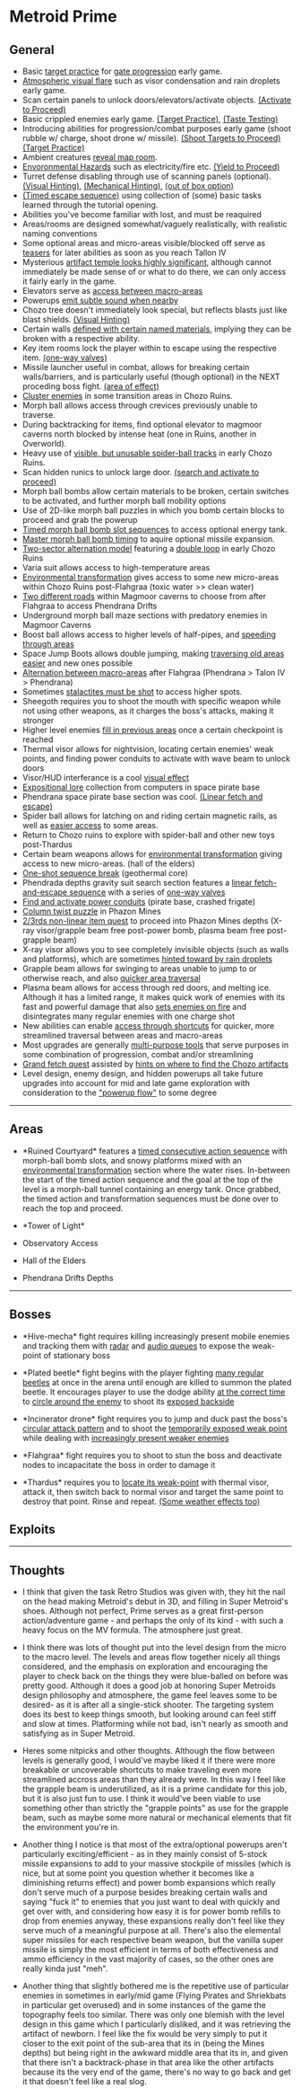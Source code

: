 = Metroid Prime =

== General ==
* Basic [[glossary#Target Practice|target practice]] for [[glossary#Shoot Targets to Proceed|gate progression]] early game.
* [[glossary#Aesthetic Presentation|Atmospheric visual flare]] such as visor condensation and rain droplets early game.
* Scan certain panels to unlock doors/elevators/activate objects. [[glossary#Activate to Proceed|(Activate to Proceed)]]
* Basic crippled enemies early game. [[glossary#Target Practice|(Target Practice)]], [[glossary#Taste Testing|(Taste Testing)]]
* Introducing abilities for progression/combat purposes early game (shoot rubble w/ charge, shoot drone w/ missile). [[glossary#Shoot Targets to Proceed|(Shoot Targets to Proceed)]] [[glossary#Target Practice|(Target Practice)]]
* Ambient creatures [[glossary#Visual Hinting|reveal map room]].
* [[glossary#Environmental Hazards|Envoronmental Hazards]] such as electricity/fire etc. [[glossary#Yield to Proceed|(Yield to Proceed)]]
* Turret defense disabling through use of scanning panels (optional). [[glossary#Visual Hinting|(Visual Hinting)]], [[|(Mechanical Hinting)]], [[|(out of box option)]]
* [[|(Timed escape sequence)]] using collection of (some) basic tasks learned through the tutorial opening.
* Abilities you've become familiar with lost, and must be reaquired
* Areas/rooms are designed somewhat/vaguely realistically, with realistic naming conventions
* Some optional areas and micro-areas visible/blocked off serve as [[glossary#Teasers|teasers]] for later abilities as soon as you reach Tallon IV
* Mysterious [[glossary#Significant Landmarking|artifact temple looks highly significant]], although cannot immediately be made sense of or what to do there, we can only access it fairly early in the game.
* Elevators serve as [[glossary#Fast Travel|access between macro-areas]]
* Powerups [[glossary#Audible Hinting|emit subtle sound when nearby]]
* Chozo tree doesn't immediately look special, but reflects blasts just like blast shields. [[glossary#Visual Hinting|(Visual Hinting)]]
* Certain walls [[glossary#Expositional Hinting|defined with certain named materials]], implying they can be broken with a respective ability.
* Key item rooms lock the player within to escape using the respective item. [[glossary#One-way Valves|(one-way valves)]]
* Missile launcher useful in combat, allows for breaking certain walls/barriers, and is particularly useful (though optional) in the NEXT proceding boss fight. [[glossary#Area of Effect|(area of effect)]]
* [[glossary#Cluster Enemies|Cluster enemies]] in some transition areas in Chozo Ruins.
* Morph ball allows access through crevices previously unable to traverse.
* During backtracking for items, find optional elevator to magmoor caverns north blocked by intense heat (one in Ruins, another in Overworld).
* Heavy use of [[glossary#Teasers|visible, but unusable spider-ball tracks]] in early Chozo Ruins.
* Scan hidden runics to unlock large door. [[glossary#Search and Activate to Proceed|(search and activate to proceed)]]
* Morph ball bombs allow certain materials to be broken, certain switches to be activated, and further morph ball mobility options
* Use of 2D-like morph ball puzzles in which you bomb certain blocks to proceed and grab the powerup
* [[glossary#Timed Consecutive Action Sequence|Timed morph ball bomb slot sequences]] to access optional energy tank.
* [[glossary#Optional Technique Mastery|Master morph ball bomb timing]] to aquire optional missile expansion.
* [[glossary#Two-sector Alternation Model|Two-sector alternation model]] featuring a [[glossary#Double Loop|double loop]] in early Chozo Ruins
* Varia suit allows access to high-temperature areas
* [[glossary#Environmental Transformation|Environmental transformation]] gives access to some new micro-areas within Chozo Ruins post-Flahgraa (toxic water >> clean water)
* [[glossary#Inverse Forking|Two different roads]] within Magmoor caverns to choose from after Flahgraa to access Phendrana Drifts
* Underground morph ball maze sections with predatory enemies in Magmoor Caverns
* Boost ball allows access to higher levels of half-pipes, and [[glossary#Streamline Ability|speeding through areas]]
* Space Jump Boots allows double jumping, making [[glossary#Streamline Ability|traversing old areas easier]] and new ones possible
* [[glossary#Macro Alternation Model|Alternation between macro-areas]] after Flahgraa (Phendrana > Talon IV > Phendrana)
* Sometimes [[glossary#Shoot and Climb to Proceed|stalactites must be shot]] to access higher spots.
* Sheegoth requires you to shoot the mouth with specific weapon while not using other weapons, as it charges the boss's attacks, making it stronger
* Higher level enemies [[glossary#Backtrack Filler|fill in previous areas]] once a certain checkpoint is reached
* Thermal visor allows for nightvision, locating certain enemies' weak points, and finding power conduits to activate with wave beam to unlock doors
* Visor/HUD interferance is a cool [[glossary#Aesthetic Presentation|visual effect]]
* [[glossary#Expositional Lore|Expositional lore]] collection from computers in space pirate base
* Phendrana space pirate base section was cool. [[glossary#Linear Fetch and Escape|(Linear fetch and escape)]]
* Spider ball allows for latching on and riding certain magnetic rails, as well as [[glossary#Streamline Ability|easier access]] to some areas.
* Return to Chozo ruins to explore with spider-ball and other new toys post-Thardus
* Certain beam weapons allows for [[glossary#Environmental Transformation|environmental transformation]] giving access to new micro-areas. (hall of the elders)
* [[glossary#One-shot Sequence Break|One-shot sequence break]] (geothermal core)
* Phendrada depths gravity suit search section features a [[glossary#Linear Fetch-and-escape Sequence|linear fetch-and-escape sequence]] with a series of [[glossary#One-way Valves|one-way valves]]
* [[glossary#Search and Activate to Proceed|Find and activate power conduits]] (pirate base, crashed frigate)
* [[glossary#Solve to Proceed|Column twist puzzle]] in Phazon Mines
* [[glossary#Non-linear Item Quest|2/3rds non-linear item quest]] to proceed into Phazon Mines depths (X-ray visor/grapple beam free post-power bomb, plasma beam free post-grapple beam)
* X-ray visor allows you to see completely invisible objects (such as walls and platforms), which are sometimes [[glossary#Visual Hinting|hinted toward by rain droplets]]
* Grapple beam allows for swinging to areas unable to jump to or otherwise reach, and also [[glossary#Streamline Ability|quicker area traversal]]
* Plasma beam allows for access through red doors, and melting ice. Although it has a limited range, it makes quick work of enemies with its fast and powerful damage that also [[glossary#Tick Rate|sets enemies on fire]] and disintegrates many regular enemies with one charge shot
* New abilities can enable [[glossary#Unlockable Shortcuts|access through shortcuts]] for quicker, more streamlined traversal between areas and macro-areas
* Most upgrades are generally [[glossary#Multi-purpose Abilities|multi-purpose tools]] that serve purposes in some combination of progression, combat and/or streamlining
* [[glossary#Grand Fetch Quest|Grand fetch quest]] assisted by [[glossary#Expositional Hinting|hints on where to find the Chozo artifacts]]
* Level design, enemy design, and hidden powerups all take future upgrades into account for mid and late game exploration with consideration to the [[glossary#Powerup Flow|"powerup flow"]] to some degree

----

== Areas ==
* *Ruined Courtyard* features a [[glossary#Timed Consecutive Action Sequence|timed consecutive action sequence]] with morph-ball bomb slots, and snowy platforms mixed with an [[glossary#Environmental Transformation|environmental transformation]] section where the water rises. In-between the start of the timed action sequence and the goal at the top of the level is a morph-ball tunnel containing an energy tank. Once grabbed, the timed action and transformation sequences must be done over to reach the top and proceed.

* *Tower of Light*

* Observatory Access

* Hall of the Elders

* Phendrana Drifts Depths

----

== Bosses ==
* *Hive-mecha* fight requires killing increasingly present mobile enemies and tracking them with [[radar]] and [[glossary#Audible Hinting|audio queues]] to expose the weak-point of stationary boss

* *Plated beetle* fight begins with the player fighting [[glossary#Minions|many regular beetles]] at once in the arena until enough are killed to summon the plated beetle. It encourages player to use the dodge ability [[glossary#Visual Hinting|at the correct time]] to [[glossary#Circle-strafing|circle around the enemy]] to shoot its [[glossary#Backside Weakspot|exposed backside]]

* *Incinerator drone* fight requires you to jump and duck past the boss's [[glossary#Circle-strafing|circular attack pattern]] and to shoot the [[glossary#Peakaboo Weakspot|temporarily exposed weak point]] while dealing with [[glossary#Minions|increasingly present weaker enemies]]

* *Flahgraa* fight requires you to shoot to stun the boss and deactivate nodes to incapacitate the boss in order to damage it

* *Thardus* requires you to [[glossary#Dynamic Weakspot|locate its weak-point]] with thermal visor, attack it, then switch back to normal visor and target the same point to destroy that point. Rinse and repeat. [[glossary#Aesthetic Presentation|(Some weather effects too)]]

== Exploits ==


----

== Thoughts ==
* I think that given the task Retro Studios was given with, they hit the nail on the head making Metroid's debut in 3D, and filling in Super Metroid's shoes. Although not perfect, Prime serves as a great first-person action/adventure game - and perhaps the only of its kind - with such a heavy focus on the MV formula. The atmosphere just great.

* I think there was lots of thought put into the level design from the micro to the macro level. The levels and areas flow together nicely all things considered, and the emphasis on exploration and encouraging the player to check back on the things they were blue-balled on before was pretty good. Although it does a good job at honoring Super Metroids design philosophy and atmosphere, the game feel leaves some to be desired- as it is after all a single-stick shooter. The targeting system does its best to keep things smooth, but looking around can feel stiff and slow at times. Platforming while not bad, isn't nearly as smooth and satisfying as in Super Metroid.

* Heres some nitpicks and other thoughts. Although the flow between levels is generally good, I would've maybe liked it if there were more breakable or uncoverable shortcuts to make traveling even more streamlined accross areas than they already were. In this way I feel like the grapple beam is underutilized, as it is a prime candidate for this job, but it is also just fun to use. I think it would've been viable to use something other than strictly the "grapple points" as use for the grapple beam, such as maybe some more natural or mechanical elements that fit the environment you're in.

* Another thing I notice is that most of the extra/optional powerups aren't particularly exciting/efficient - as in they mainly consist of 5-stock missile expansions to add to your massive stockpile of missiles (which is nice, but at some point you question whether it becomes like a diminishing returns effect) and power bomb expansions which really don't serve much of a purpose besides breaking certain walls and saying "fuck it" to enemies that you just want to deal with quickly and get over with, and considering how easy it is for power bomb refills to drop from enemies anyway, these expansions really don't feel like they serve much of a meaningful purpose at all. There's also the elemental super missiles for each respective beam weapon, but the vanilla super missile is simply the most efficient in terms of both effectiveness and ammo efficiency in the vast majority of cases, so the other ones are really kinda just "meh".

* Another thing that slightly bothered me is the repetitive use of particular enemies in sometimes in early/mid game (Flying Pirates and Shriekbats in particular get overused) and in some instances of the game the topography feels too similar. There was only one blemish with the level design in this game which I particularly disliked, and it was retrieving the artifact of newborn. I feel like the fix would be very simply to put it closer to the exit point of the sub-area that its in (being the Mines depths) but being right in the awkward middle area that its in, and given that there isn't a backtrack-phase in that area like the other artifacts because its the very end of the game, there's no way to go back and get it that doesn't feel like a real slog.

